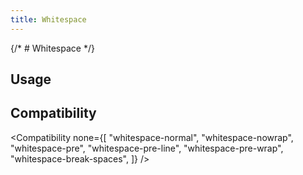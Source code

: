 ```yaml
---
title: Whitespace
---
```



{/* # Whitespace */}

## Usage

<Usage />

## Compatibility

<Compatibility
  none={[
    "whitespace-normal",
    "whitespace-nowrap",
    "whitespace-pre",
    "whitespace-pre-line",
    "whitespace-pre-wrap",
    "whitespace-break-spaces",
  ]}
/>
